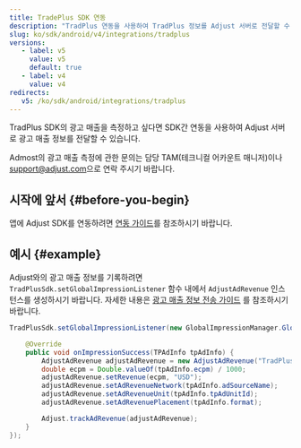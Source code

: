 ```yaml
---
title: TradePlus SDK 연동
description: "TradPlus 연동을 사용하여 TradPlus 정보를 Adjust 서버로 전달할 수 있습니다. "
slug: ko/sdk/android/v4/integrations/tradplus
versions:
   - label: v5
     value: v5
     default: true
   - label: v4
     value: v4
redirects:
   v5: /ko/sdk/android/integrations/tradplus
---
```


<MinorVersion added="v4.38.1">

TradPlus SDK의 광고 매출을 측정하고 싶다면 SDK간 연동을 사용하여 Adjust 서버로 광고 매출 정보를 전달할 수 있습니다.

</MinorVersion>
<Callout type="note">

Admost의 광고 매출 측정에 관한 문의는 담당 TAM\(테크니컬 어카운트 매니저\)이나 [support@adjust.com](mailto:support@adjust.com)으로 연락 주시기 바랍니다.

</Callout>

## 시작에 앞서 {#before-you-begin}

앱에 Adjust SDK를 연동하려면 [연동 가이드](/ko/sdk/android)를 참조하시기 바랍니다.

## 예시 {#example}

Adjust와의 광고 매출 정보를 기록하려면 `TradPlusSdk.setGlobalImpressionListener` 함수 내에서 `AdjustAdRevenue` 인스턴스를 생성하시기 바랍니다. 자세한 내용은 [광고 매출 정보 전송 가이드](/ko/sdk/android/features/ad-revenue) 를 참조하시기 바랍니다.

```java
TradPlusSdk.setGlobalImpressionListener(new GlobalImpressionManager.GlobalImpressionListener() {

    @Override
    public void onImpressionSuccess(TPAdInfo tpAdInfo) {
        AdjustAdRevenue adjustAdRevenue = new AdjustAdRevenue("TradPlus");
        double ecpm = Double.valueOf(tpAdInfo.ecpm) / 1000;
        adjustAdRevenue.setRevenue(ecpm, "USD");
        adjustAdRevenue.setAdRevenueNetwork(tpAdInfo.adSourceName);
        adjustAdRevenue.setAdRevenueUnit(tpAdInfo.tpAdUnitId);
        adjustAdRevenue.setAdRevenuePlacement(tpAdInfo.format);

        Adjust.trackAdRevenue(adjustAdRevenue);
    }
});
```
